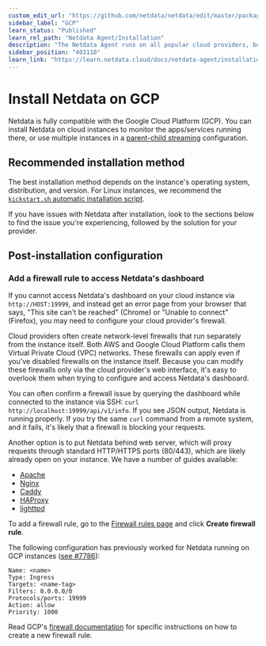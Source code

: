 ```yaml
---
custom_edit_url: "https://github.com/netdata/netdata/edit/master/packaging/installer/methods/gcp.md"
sidebar_label: "GCP"
learn_status: "Published"
learn_rel_path: "Netdata Agent/Installation"
description: "The Netdata Agent runs on all popular cloud providers, but often requires additional steps and configuration for full functionality."
sidebar_position: "403110"
learn_link: "https://learn.netdata.cloud/docs/netdata-agent/installation/gcp"
---
```


# Install Netdata on GCP

Netdata is fully compatible with the Google Cloud Platform (GCP).
You can install Netdata on cloud instances to monitor the apps/services running there, or use
multiple instances in a [parent-child streaming](https://github.com/netdata/netdata/blob/master/src/streaming/README.md) configuration.

## Recommended installation method

The best installation method depends on the instance's operating system, distribution, and version. For Linux instances,
we recommend the [`kickstart.sh` automatic installation script](/docs/netdata-agent/installation/linux).

If you have issues with Netdata after installation, look to the sections below to find the issue you're experiencing,
followed by the solution for your provider.

## Post-installation configuration

### Add a firewall rule to access Netdata's dashboard

If you cannot access Netdata's dashboard on your cloud instance via `http://HOST:19999`, and instead get an error page
from your browser that says, "This site can't be reached" (Chrome) or "Unable to connect" (Firefox), you may need to
configure your cloud provider's firewall.

Cloud providers often create network-level firewalls that run separately from the instance itself. Both AWS and Google
Cloud Platform calls them Virtual Private Cloud (VPC) networks. These firewalls can apply even if you've disabled
firewalls on the instance itself. Because you can modify these firewalls only via the cloud provider's web interface,
it's easy to overlook them when trying to configure and access Netdata's dashboard.

You can often confirm a firewall issue by querying the dashboard while connected to the instance via SSH: `curl
http://localhost:19999/api/v1/info`. If you see JSON output, Netdata is running properly. If you try the same `curl`
command from a remote system, and it fails, it's likely that a firewall is blocking your requests.

Another option is to put Netdata behind web server, which will proxy requests through standard HTTP/HTTPS ports
(80/443), which are likely already open on your instance. We have a number of guides available:

- [Apache](/docs/netdata-agent/configuration/securing-agents/running-the-agent-behind-a-reverse-proxy/apache)
- [Nginx](/docs/netdata-agent/configuration/securing-agents/running-the-agent-behind-a-reverse-proxy/nginx)
- [Caddy](/docs/netdata-agent/configuration/securing-agents/running-the-agent-behind-a-reverse-proxy/caddy)
- [HAProxy](/docs/netdata-agent/configuration/securing-agents/running-the-agent-behind-a-reverse-proxy/haproxy)
- [lighttpd](/docs/netdata-agent/configuration/securing-agents/running-the-agent-behind-a-reverse-proxy/lighttpd-v1.4.x)

To add a firewall rule, go to the [Firewall rules page](https://console.cloud.google.com/networking/firewalls/list) and
click **Create firewall rule**.

The following configuration has previously worked for Netdata running on GCP instances
([see #7786](https://github.com/netdata/netdata/issues/7786)):

```text
Name: <name>
Type: Ingress
Targets: <name-tag>
Filters: 0.0.0.0/0
Protocols/ports: 19999
Action: allow
Priority: 1000
```

Read GCP's [firewall documentation](https://cloud.google.com/vpc/docs/using-firewalls) for specific instructions on how
to create a new firewall rule.
